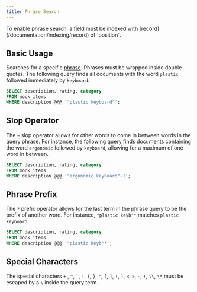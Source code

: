 ```yaml
---
title: Phrase Search
---
```


<Note>
  To enable phrase search, a field must be indexed with
  [record](/documentation/indexing/record) of `position`.
</Note>

## Basic Usage

Searches for a specific [phrase](/documentation/concepts/phrase). Phrases must be wrapped inside
double quotes. The following query finds all documents with the word `plastic` followed immediately by `keyboard`.

```sql
SELECT description, rating, category
FROM mock_items
WHERE description @@@ '"plastic keyboard"';
```

## Slop Operator

The `~` slop operator allows for other words to come in between words in the query phrase. For instance, the following query finds documents containing
the word `ergonomic` followed by `keyboard`, allowing for a maximum of one word in between.

```sql
SELECT description, rating, category
FROM mock_items
WHERE description @@@ '"ergonomic keyboard"~1';
```

## Phrase Prefix

The `*` prefix operator allows for the last term in the phrase query to be the prefix of another word. For instance,
`"plastic keyb"*` matches `plastic keyboard`.

```sql
SELECT description, rating, category
FROM mock_items
WHERE description @@@ '"plastic keyb"*';
```

## Special Characters

The special characters `+` , `^`, `` ` ``, `:`, `{`, `}`, `"`, `[`, `]`, `(`, `)`, `<`, `>`, `~`, `!`, `\\`, `\*` must be
escaped by a `\` inside the query term.
